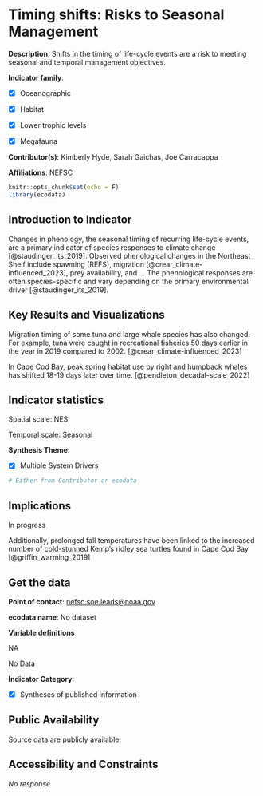 # Timing shifts: Risks to Seasonal Management

**Description**: Shifts in the timing of life-cycle events are a risk to meeting seasonal and temporal management objectives.

**Indicator family**: 

- [X] Oceanographic
- [X] Habitat
- [X] Lower trophic levels
- [X] Megafauna


**Contributor(s)**: Kimberly Hyde, Sarah Gaichas, Joe Carracappa

**Affiliations**: NEFSC

```{r echo=FALSE}
knitr::opts_chunk$set(echo = F)
library(ecodata)
```
## Introduction to Indicator
Changes in phenology, the seasonal timing of recurring life-cycle events, are a primary indicator of species responses to climate change [@staudinger_its_2019]. Observed phenological changes in the Northeast Shelf include spawning (REFS), migration [@crear_climate-influenced_2023], prey availability, and ...  The phenological responses are often species-specific and vary depending on the primary environmental driver [@staudinger_its_2019].

## Key Results and Visualizations
Migration timing of some tuna and large whale species has also changed. For example, tuna were caught in recreational fisheries 50 days earlier in the year in 2019 compared to 2002. [@crear_climate-influenced_2023]

In Cape Cod Bay, peak spring habitat use by right and humpback whales has shifted 18-19 days later over time. [@pendleton_decadal-scale_2022]


## Indicator statistics 
Spatial scale: NES

Temporal scale: Seasonal

**Synthesis Theme**:

- [X] Multiple System Drivers


```{r autostats_timing_shifts}
# Either from Contributor or ecodata
```

## Implications
In progress

Additionally, prolonged fall temperatures have been linked to the increased number of cold-stunned Kemp’s ridley sea turtles found in Cape Cod Bay [@griffin_warming_2019]

## Get the data

**Point of contact**: [nefsc.soe.leads@noaa.gov](mailto:nefsc.soe.leads@noaa.gov){.email}

**ecodata name**: No dataset

**Variable definitions**

NA


No Data

**Indicator Category**:

- [X] Syntheses of published information


## Public Availability

Source data are publicly available.

## Accessibility and Constraints

_No response_

